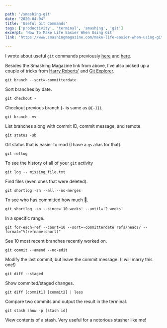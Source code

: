 ```yaml
---

path: '/smashing-git'
date: "2020-04-04"
title: 'Useful Git Commands'
tags: ['productivity', 'terminal', 'smashing', 'git']
excerpt: 'How To Make Life Easier When Using Git'
link: 'https://www.smashingmagazine.com/make-life-easier-when-using-git/'

---
```



I wrote about useful `git` commands previously [here](https://includejs.dev/git-mistakes) and [here](https://includejs.dev/analyze-git-logs).

Besides the Smashing Magazine link from above, I've also picked up a couple of tricks from [Harry Roberts'](https://csswizardry.com/2017/05/little-things-i-like-to-do-with-git/) and [Git Explorer](https://gitexplorer.com/).

`git branch --sort=-committerdate`

Sort branches by date.

`git checkout -`

Checkout previous branch (`-` is same as `@{-1}`).

`git branch -vv`

List branches along with commit ID, commit message, and remote.

`git status -sb`

Git status that is easier to read (I have a `gs` alias for that).

`git reflog`

To see the history of all of your `git` activity

`git log -- missing_file.txt`

Find files (even ones that were deleted).


`git shortlog -sn --all --no-merges`

To see who has committed how much 💪.

`git shortlog -sn --since='10 weeks' --until='2 weeks'`

In a specific range.


`git for-each-ref --count=10 --sort=-committerdate refs/heads/ --format="%(refname:short)"`

See 10 most recent branches recently worked on.


`git commit --amend --no-edit`

Modify the last commit, but leave the commit message. (I will marry this one!)


`git diff --staged`

Show commited/staged changes.

`git diff [commit1] [commit2] | less`

Compare two commits and output the result in the terminal.

`git stash show -p [stash id]`

View contents of a stash. Very useful for a notorious stasher like me!